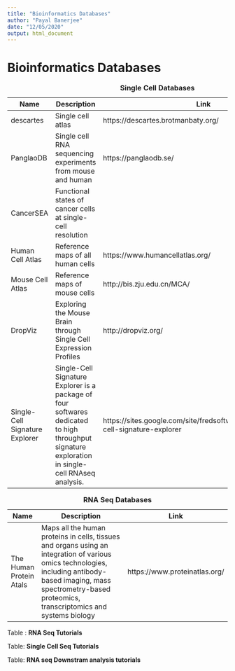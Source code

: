 ```yaml
--- 
title: "Bioinformatics Databases"
author: "Payal Banerjee"
date: "12/05/2020"
output: html_document
---
```


# Bioinformatics Databases
[//]: # Create Markdown tables using this link -  https://www.tablesgenerator.com/markdown_tables
[//]: # Always keep a line in between table header and table other wise markdown doesn't render properly

Table: **Single Cell Databases**

| Name             	| Description                                                 	| Link                               	|
|------------------	|-------------------------------------------------------------	|------------------------------------	|
| descartes        	| Single cell atlas                                           	| https://descartes.brotmanbaty.org/ 	|
| PanglaoDB        	| Single cell RNA sequencing experiments from mouse and human 	| https://panglaodb.se/              	|
| CancerSEA        	| Functional states of cancer cells at single-cell resolution 	|                                    	|
| Human Cell Atlas 	| Reference maps of all human cells                           	| https://www.humancellatlas.org/    	|
| Mouse Cell Atlas 	| Reference maps of mouse cells                               	| http://bis.zju.edu.cn/MCA/         	|
| DropViz 	| Exploring the Mouse Brain through Single Cell Expression Profiles                               	| http://dropviz.org/         	|
| Single-Cell Signature Explorer 	| Single-Cell Signature Explorer is a package of four softwares dedicated to high throughput signature exploration in single-cell RNAseq analysis.                               	| https://sites.google.com/site/fredsoftwares/products/single-cell-signature-explorer         	|


Table: **RNA Seq Databases**

| Name                    	| Description                                                                                                                                                                                                            	| Link                          	|
|-------------------------	|------------------------------------------------------------------------------------------------------------------------------------------------------------------------------------------------------------------------	|-------------------------------	|
| The Human Protein Atals 	| Maps all the human proteins in cells, tissues and organs using an integration of various omics technologies, including antibody-based imaging, mass spectrometry-based proteomics, transcriptomics and systems biology 	| https://www.proteinatlas.org/ 	|  

Table : **RNA Seq Tutorials**

Table: **Single Cell Seq Tutorials**

Table: **RNA seq Downstram analysis tutorials**



